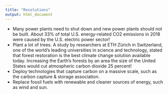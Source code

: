 ```yaml
---
title: "Resolutions"
output: html_document
---
```


-	Many power plants need to shut down and new power plants should not be built. About 33% of total U.S. energy-related CO2 emissions in 2018 were caused by the U.S. electric power sector!
-	Plant a lot of trees. A study by researchers at ETH Zürich in Switzerland, one of the world's leading universities in science and technology, stated that forest restoration is the best climate change solution available today. Increasing the Earth’s forests by an area the size of the United States would cut atmospheric carbon dioxide 25 percent!
-	Deploy technologies that capture carbon on a massive scale, such as the carbon capture & storage association. 
-	Replace fossil fuels with renewable and cleaner sources of energy, such as wind and sun.

